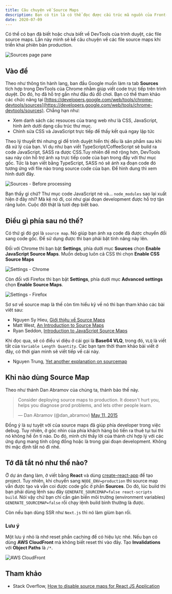 ```yaml
---
title: Câu chuyện về Source Maps
description: Bạn có tin là có thể đọc được cấu trúc mã nguồn của Front-End trên trình duyệt và cách để giải quyết vấn đề này.
date: 2020-07-09
---
```


Có thể có bạn đã biết hoặc chưa biết về DevTools của trình duyệt, các file source maps. Lần này mình sẽ kể câu chuyện về các file source maps khi triển khai phiên bản production.

![Sources page pane](/assets/tutorials/cau-chuyen-ve-source-maps/sources-page-pane.png)

## Vào đề

Theo như thông tin hành lang, ban đầu Google muốn làm ra tab **Sources** tích hợp trong DevTools của Chrome nhằm giúp viết code trực tiếp trên trình duyệt. Do đó, họ đã hỗ trợ gần như đầu đủ đồ chơi. Bạn có thể tham khảo các chức năng tại [https://developers.google.com/web/tools/chrome-devtools/sources](https://developers.google.com/web/tools/chrome-devtools/sources). Chẳng hạn như:

- Xem danh sách các resouces của trang web như là CSS, JavaScript, hình ảnh dưới dạng cấu trúc thư mục.
- Chỉnh sửa CSS và JavaScript trực tiếp để thấy kết quả ngay lập tức

Theo lý thuyết thì nhưng gì để trình duyệt hiển thị đều là sản phẩm sau khi đã xử lý của bạn. Ví dụ như bạn viết TypeScript/CoffeeScript sẽ build ra code JavaScript, SASS ra được CSS.Tuy nhiên để mở rộng hơn, DevTools sau này còn hỗ trợ ánh xạ trực tiếp code của bạn trong đây với thư mục gốc. Tức là bạn viết bằng TypeScript, SASS nó sẽ ánh xạ đoạn code đó tương ứng với file nào trong source code của bạn. Để hình dung thì xem hình dưới đây.

![Sources - Before processing](/assets/tutorials/cau-chuyen-ve-source-maps/before-sources.png)

Bạn thấy gì chứ? Thư mục code JavaScript nè và... `node_modules` sao lại xuất hiện ở đây nhỉ? Mà kệ nó đi, coi như giai đoạn development được hỗ trợ tận răng luôn. Cuộc đời thật là tươi đẹp biết bao.

## Điều gì phía sau nó thế?

Có thứ gì đó gọi là `source map`. Nó giúp bạn ánh xạ code đã được chuyển đổi sang code gốc. Để sử dụng được thì bạn phải bật tính năng này lên.

Đối với Chrome thì bạn bật **Settings**, phía dưới mục **Sources** chọn **Enable JavaScript Source Maps**. Muốn debug luôn cả CSS thì chọn **Enable CSS Source Maps**

![Settings - Chrome](/assets/tutorials/cau-chuyen-ve-source-maps/settings-chrome.png)

Còn đối với Firefox thì bạn bật **Settings**, phía dưới mục **Advanced settings** chọn **Enable Source Maps**.

![Settings - Firefox](/assets/tutorials/cau-chuyen-ve-source-maps/settings-firefox.png)

Sơ sơ về source map là thế còn tìm hiểu kỹ về nó thì bạn tham khảo các bài viêt sau:

- Nguyen Sy Hieu, [Giới thiệu về Source Maps](https://viblo.asia/p/gioi-thieu-ve-source-maps-1VgZvBY1ZAw)
- Matt West, [An Introduction to Source Maps](https://blog.teamtreehouse.com/introduction-source-maps)
- Ryan Seddon, [Introduction to JavaScript Source Maps](https://www.html5rocks.com/en/tutorials/developertools/sourcemaps/#toc-base64vlq)

Khi đọc qua, sẽ có điều vi diệu ở cái gọi là **Base64 VLQ**, trong đó, `VLQ` là viết tắt của `Variable Length Quantity`. Các bạn tạm thời tham khảo bài viết ở đây, có thời gian mình sẽ viết tiếp về cái này.

- Nguyen Trung, [Yet another explanation on sourcemap](https://medium.com/@trungutt/yet-another-explanation-on-sourcemap-669797e418ce)

## Khi nào dùng Source Map

Theo như thánh Dan Abramov của chúng ta, thánh bảo thế này.

> Consider deploying source maps to production. It doesn't hurt you, helps you diagnose prod problems, and lets other people learn.
>
> — Dan Abramov (@dan_abramov) [May 11, 2015](https://twitter.com/dan_abramov/status/597777508025634816?ref_src=twsrc%5Etfw)

Đồng ý là sự tuyệt vời của source maps đã giúp phía developer trong việc debug. Tuy nhiên, ở góc nhìn của phía khách hàng bỏ tiền ra thuê tụi tui thì nó không hề ổn tí nào. Do đó, mình chỉ thấy lời của thánh chỉ hợp lý với các ứng dụng mang tính cộng đồng hoặc là trong giai đoạn development. Không thì mặc định tắt nó đi nhé.

## Tớ đã tắt nó như thế nào?

Ở dự án đang làm, ở viết bằng **React** và dùng [create-react-app](https://github.com/facebook/create-react-app) để tạo project. Tuy nhiên, khi chuyển sang `NODE_ENV=production` thì source map vẫn được tạo và vẫn coi được code gốc ở phần **Sources**. Do đó, lúc build thì bạn phải dùng lệnh sau đây `GENERATE_SOURCEMAP=false react-scripts build`. Nói vậy chứ bạn chỉ cần gán biến môi trường (environment variables) `GENERATE_SOURCEMAP=false` rồi chạy lệnh build bình thường là được.

Còn nếu bạn dùng SSR như `Next.js` thì nó làm giùm bạn rồi.

### Lưu ý

Một lưu ý nhỏ là nhớ reset phần caching để có hiệu lực nhé. Nếu bạn có dùng **AWS CloudFront** mà không biết reset thì vào đây. Tạo **Invalidations** với **Object Paths** là `/*`.

![AWS CloudFront](/assets/tutorials/cau-chuyen-ve-source-maps/aws-cloudfront.png)

## Tham khảo

- Stack Overflow, [How to disable source maps for React JS Application](https://stackoverflow.com/questions/51984146/how-to-disable-source-maps-for-react-js-application)
